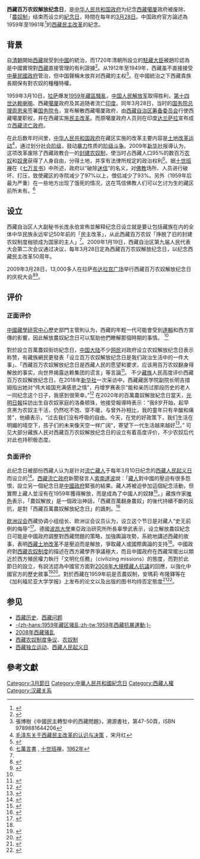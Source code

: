 {{pov|time=2016-03-28T00:36:50+00:00}}
'''西藏百万农奴解放纪念日'''，是[[中华人民共和国政府|中华人民共和国政府]]为纪念[[西藏自治区|西藏]][[噶厦|噶厦]]政府被废除、「[[西藏農奴制度|農奴制]]」结束而设立的[[紀念日|紀念日]]，時間在每年的[[3月28日|3月28日]]。中国政府官方論述為1959年至1961年<ref>{{Cite web |url=http://news.eastday.com/c/20090324/u1a4265250.html |title=西藏党史 |accessdate=2009-04-28 |archive-date=2014-03-08 |archive-url=https://web.archive.org/web/20140308153206/http://news.eastday.com/c/20090324/u1a4265250.html |dead-url=no }}</ref>的[[西藏民主改革|西藏民主改革]]的紀念。

== 背景 ==
{{Main|清朝治藏歷史|中華民國治藏歷史|西藏民主改革}}
自[[清朝|清朝]]開始[[西藏|西藏]]就受到[[中國|中國]]的統治，而1720年清朝所設立的[[駐藏大臣|駐藏大臣]]被趙珍認為是中國實現對[[西藏|西藏]]直接管理的有利證據<ref>{{cite journal|author=趙珍|title=《論康熙末年清軍兩次入藏的戰略選擇》|url=http://qsyj.iqh.net.cn/CN/abstract/abstract1676.shtml|journal=清史研究|date=2002年|volume=0|issue=4|pages=94-103頁|access-date=2018-01-10|archive-url=https://web.archive.org/web/20141227050832/http://qsyj.iqh.net.cn/CN/abstract/abstract1676.shtml|archive-date=2014-12-27|dead-url=yes}}</ref>。从1912年至1949年，西藏虽不直接接受[[中華民國政府|中華民國政府]]管治，但中国聲稱未放弃对西藏的主权<ref>張博樹《中國民主轉型中的西藏問題》，溯源書社，第47-50頁，ISBN 9789881644206</ref>。在中國統治之下西藏貴族長期保有對农奴的種種特權。

1959年3月10日，[[拉萨|拉萨]]爆发[[1959年藏區騷亂|1959年藏區騷亂]]，[[中国人民解放军|中国人民解放军]]取得胜利，[[第十四世达赖喇嘛|第十四世达赖喇嘛]]、西藏[[噶厦|噶厦]]政府及其追随者流亡[[印度|印度]]。同年3月28日，当时的[[国务院总理|国务院总理]][[周恩来|周恩来]]签署[[国务院令|国务院令]]，宣布解散西藏噶厦政府，由[[西藏自治区筹备委员会|西藏自治区筹备委员会]]行使西藏噶厦职权，并在西藏实施[[西藏民主改革|民主改革]]。而原噶厦政府人员则在印度[[达兰萨拉|达兰萨拉]]宣布成立[[西藏流亡政府|西藏流亡政府]]。

在此后数年时间里，[[中华人民共和国政府|中华人民共和国政府]]在藏区实施的改革主要内容是[[土地改革运动|土地改革运动]]<ref>[http://www.iccs.cn/detail_infom.aspx?sid=1311 毛泽东关于西藏民主改革的认识与决策] {{Wayback|url=http://www.iccs.cn/detail_infom.aspx?sid=1311 |date=20160305235102 }}，宋月红</ref>，通过划分[[社会阶级|社会阶级]]，鼓动[[暴力|暴力]]性质的[[阶级斗争|阶级斗争]]。2009年[[新华社|新华社]]报導认为，这项改革废除了西藏政教合一的[[西藏农奴制度争议|封建农奴制]]，使当时占西藏人口95%的数百万[[农奴|农奴]]和[[奴隶|奴隶]]获得了人身自由，分得土地，并享有法律所规定的政治权利<ref>{{cite news|url=http://news.xinhuanet.com/newscenter/2009-01/19/content_10685186_1.htm|title=设立“西藏百万农奴解放纪念日”揭露旧西藏农奴制度的反动与黑暗|publisher=新华社|date=2009-01-19|accessdate=2009-02-07|deadurl=yes|archiveurl=https://web.archive.org/web/20130921053338/http://news.xinhuanet.com/newscenter/2009-01/19/content_10685186_1.htm|archivedate=2013-09-21|df=}}</ref>。据[[十世班禅|十世班禅]]在《[[七万言书|七万言书]]》中所述，政府以“破除[[迷信|迷信]]”的名义，对[[佛教|佛教]]场所、人员进行破坏、打压，致使藏区的寺院减少了97%以上，僧侣减少了93%。另外（1959年后最为严重）在一些地方出现了饿死的情况，这在笃信佛教人们可以乞讨为生的藏区前所未有。<ref>[http://xizang-zhiye.org/xizang-books/七萬言書5.pdf 七萬言書] {{Wayback|url=http://xizang-zhiye.org/xizang-books/%E4%B8%83%E8%90%AC%E8%A8%80%E6%9B%B85.pdf |date=20150611092636 }}, [[十世班禅|十世班禅]]，[[1962年|1962年]]</ref>

== 设立 ==
西藏自治区人大副秘书长庞永伯宣佈並解释纪念日设立就是要让包括藏族在内的全体中华民族永远牢记50年前的「民主改革」，从此西藏百万农奴「挣脱了旧的封建农奴制度枷锁成为国家的主人」<ref name="德国之声2009"/>。2009年1月19日，西藏自治区第九届人民代表大会第二次会议通过决议，每年3月28日定為西藏百万农奴解放纪念日，以纪念西藏民主改革50周年。

2009年3月28日，13,000多人在拉萨[[布达拉宫广场|布达拉宫广场]]举行西藏百万农奴解放纪念日的庆祝大会<ref>{{cite news|url=http://news.sina.com.cn/c/2009-03-29/012217503173.shtml|title=张庆黎：西藏2020年将实现全面建设小康|publisher=网易|date=2009-03-29|accessdate=2009-03-29|archive-date=2009-04-01|archive-url=https://web.archive.org/web/20090401225424/http://news.sina.com.cn/c/2009-03-29/012217503173.shtml|dead-url=no}}</ref><ref>{{cite news|url=http://www.dw-world.de/dw/article/0,,4135157,00.html|title=中国庆祝"百万农奴解放日"|3=|date=2009-03-29|accessdate=2009-03-29|archive-date=2009-03-31|archive-url=https://web.archive.org/web/20090331051206/http://www.dw-world.de/dw/article/0,,4135157,00.html|dead-url=no}}</ref>。

== 评价 ==
===正面评价===
[[中国藏学研究中心|中國藏學研究中心]]歷史部門主管則认为，西藏的年輕一代可能會受到[[第十四世达赖喇嘛|達賴]]和西方宣傳的影響，因此解放農奴紀念日可以幫助他們瞭解那個時期的事情。 <ref name="BBC"/>

對於設立百萬農奴街坊紀念日，[[中国大陆|中国大陆]]不少[[网民|网民]]对政府设立农奴解放纪念日表示称赞，有藏族網民更發表「设立百万农奴解放纪念日是我们政治生活中的一件大事」、「西藏百万农奴解放纪念日是西藏人民的愿望和要求，应该用百万农奴翻身得解放的事实，向世界揭露达赖集团的谎言」等言論<ref>{{cite news|url=http://www.chinanews.com/gn/news/2009/01-22/1539223.shtml|title=中国网民盛赞设立西藏“百万农奴解放纪念日”|publisher=中新社|date=2009-01-22|accessdate=2009-02-07|archive-date=2014-02-18|archive-url=https://web.archive.org/web/20140218230907/http://www.chinanews.com/gn/news/2009/01-22/1539223.shtml|dead-url=no}}</ref>。
不少[[藏族|藏族]]人民高度评价西藏百万农奴解放纪念日。在2018年[[新华社|新华社]]一次采访中，西藏藏医学院副院长明吉措姆指出她对“伟大祖国充满感恩之情”，丹增罗赛表示“能和亲历过那段历史的老人一同纪念这个日子，我感到很荣幸。”<ref>{{cite news |author1=王沁鸥 |title=“这是我们的节日”——西藏百万农奴解放纪念日的人民心声 |url=http://www.xinhuanet.com/2018-03/28/c_1122605938.htm |accessdate=2021-03-11 |agency=新华社 |date=2018-03-28 |archive-date=2020-08-09 |archive-url=https://web.archive.org/web/20200809012929/http://www.xinhuanet.com/2018-03/28/c_1122605938.htm |dead-url=no }}</ref>  在2020年的百萬農奴解放紀念日當天，[[光明日報|光明日報]]採訪出生自农奴家庭的洛桑顿珠，他接受報導時表示：“我8岁开始，起早贪黑为农奴主干活，仍然吃不饱、穿不暖，与曾外孙相比，我的童年只有辛酸和痛苦”，他續表示，“过去我们没有呼吸的自由。今天，在党的好政策下，我们生活在明媚的晴空下，孩子们的未来像天空一样广阔“，寄望下一代生活越來越好<ref>{{cite news |author1=尕玛多吉 |title=生活在明媚晴空下——西藏庆祝第61个“百万农奴解放纪念日” |url=https://epaper.gmw.cn/gmrb/html/2020-03/29/nw.D110000gmrb_20200329_6-02.htm |accessdate=2022-03-28 |work=光明日报 |date=2020-03-29}}</ref>。” 可见大部分藏族人民对西藏百万农奴解放纪念日的设立有着高度评价，不少农奴后代对此也持积极态度。

=== 负面评价 ===
此纪念日被部份西藏人认为是针对[[流亡藏人|流亡藏人]]于每年3月10日纪念的[[西藏人民起义日|西藏人民起义日]]而设立的<ref>{{Cite web |url=http://76.12.10.110/drupal-6.3/en/content/%E8%A5%BF%E8%97%8F%E4%BA%BA%E8%AF%84%E8%AF%B4%E2%80%9C%E8%A5%BF%E8%97%8F%E7%99%BE%E4%B8%87%E5%86%9C%E5%A5%B4%E7%BF%BB%E8%BA%AB%E8%A7%A3%E6%94%BE%E7%BA%AA%E5%BF%B5%E6%97%A5%E2%80%9D |title=西藏人评说“西藏百万农奴翻身解放纪念日” |access-date=2011-12-31 |archive-date=2016-03-04 |archive-url=https://web.archive.org/web/20160304140234/http://76.12.10.110/drupal-6.3/en/content/%E8%A5%BF%E8%97%8F%E4%BA%BA%E8%AF%84%E8%AF%B4%E2%80%9C%E8%A5%BF%E8%97%8F%E7%99%BE%E4%B8%87%E5%86%9C%E5%A5%B4%E7%BF%BB%E8%BA%AB%E8%A7%A3%E6%94%BE%E7%BA%AA%E5%BF%B5%E6%97%A5%E2%80%9D |dead-url=yes }}</ref>。[[西藏流亡政府|西藏流亡政府]]新聞發言人[[索南達波|索南達波]]說：「[[藏人|藏人]]對中國的壓迫有很多怨恨，設立另一個紀念日是[[中华人民共和国政府|中國政府]]緊張的結果。藏人將被迫參加這個紀念活動，但實際上藏人並沒有在1959年獲得解放，而是成為了中國人的奴隸<ref name="BBC">{{cite news|url=http://news.bbc.co.uk/chinese/simp/hi/newsid_7830000/newsid_7836700/7836789.stm|title=西藏設立“百萬農奴解放紀念日”|publisher=BBC|date=2009-01-19|accessdate=2009-02-07|archive-date=2009-01-22|archive-url=https://web.archive.org/web/20090122072725/http://news.bbc.co.uk/chinese/simp/hi/newsid_7830000/newsid_7836700/7836789.stm|dead-url=no}}</ref>。」藏族作家[[唯色|唯色]]表示，「農奴解放」是一個政治神話，「西藏百萬翻身農奴」的後代持續不斷的反抗，是對「西藏百萬農奴解放紀念日」的諷刺。<ref>{{Cite web | url=http://woeser.middle-way.net/2009/03/blog-post_8417.html | title=「農奴解放」：一個政治神話的復活 | date=2009年3月29日 | author=[[唯色|唯色]] | accessdate=2014年2月9日 | archive-date=2014年2月25日 | archive-url=https://web.archive.org/web/20140225211925/http://woeser.middle-way.net/2009/03/blog-post_8417.html | dead-url=no }}</ref>

[[欧洲议会|欧洲议会]]西藏协调小组组长、欧洲议会议员{{link-en|托马斯·曼 （政治家）|Thomas_Mann_(politician)|托马斯·曼}}认为，设立这个节日是对藏人“史无前例的侮辱”<ref name="德国之声2009">{{cite news|url=http://www.dw-world.de/dw/article/0,,3945507,00.html|title=欧洲议员托马斯·曼：“西藏百万农奴解放纪念日”是对藏人史无前例的侮辱|publisher=德国之声|date=2009-01-15|accessdate=2009-04-29|archive-date=2009-04-22|archive-url=https://web.archive.org/web/20090422225116/http://www.dw-world.de/dw/article/0,,3945507,00.html|dead-url=no}}</ref>。德國[[波昂大學|波昂大學]]東亞政治研究所所長辜學武表示，设立解放農奴紀念日可能是中國政府調整對西藏問題的策略，加強輿論攻勢，系統地講述西藏的故事，表明[[西藏民主改革|西藏土地改革]]不是壓迫而是解放，爭取藏人或國際輿論的支持<ref name="BBC"/>。中國政府對[[西藏农奴制度|西藏农奴制度]]的描述在西方藏學界爭議極大，而且中國政府在西藏常擺出以類近於西方殖民權力執行「文明化任務」（civilizing missions）的態度，而對於此節日的設立，有説法認為中國官方面對[[2008年西藏骚乱|2008年大規模藏人抗議]]的回應，以強化中國官方的歷史敘事<ref name="Standen2013">{{cite book|author=Naomi Standen|title=Demystifying China: New Understandings of Chinese History|url=https://books.google.com/books?id=MljcgOXkDWMC&pg=PA150|year=2013|publisher=Rowman & Littlefield|isbn=978-1-4422-0895-7|page=150|access-date=2020-03-28|archive-date=2015-03-26|archive-url=https://web.archive.org/web/20150326213304/http://books.google.com/books?id=MljcgOXkDWMC&pg=PA150|dead-url=no}}</ref><ref name="Zhu2013">{{cite book|author=Zhiqun Zhu|title=China's New Diplomacy: Rationale, Strategies and Significance|url=https://books.google.com/books?id=pMkseRDNtY8C&pg=PA212|date=28 March 2013|publisher=Ashgate Publishing, Ltd.|isbn=978-1-4094-9966-4|pages=212}}</ref>。對於西藏在1959年前是否農奴制，安瑪莉·布隆鐸等在《加利福尼亚大学学报》上发布的论文以及出版的图书均持否定態度<ref name="100q">{{cite book|author1=Anne-Marie Blondeau|author2=Katia Buffetrille|title=''Authenticating Tibet: Answers to China's 100 Questions''|url=http://books.google.com/books?id=B6_FKtkYhdgC|year=2008年|publisher=University of California Press|isbn=978-0-520-24464-1|access-date=2014-04-16|archive-date=2014-06-27|archive-url=https://web.archive.org/web/20140627025720/http://books.google.com/books?id=B6_FKtkYhdgC|dead-url=no}}{{en}}</ref>{{rp|81}}<ref name="遮蔽的圖伯特">{{cite book| title=遮蔽的圖伯特: 國際藏學家解讀中共版《西藏百題問答》| author1=安瑪莉·布隆鐸| author2=卡提亞·畢菲特里耶| others=謝惟敏譯| url=http://books.google.com/books?id=VpU1twAACAAJ| year=2011年| location=台北市| publisher=前衛出版社| isbn=978-957-801-664-4| access-date=2014-04-16| archive-date=2014-06-27| archive-url=https://web.archive.org/web/20140627024635/http://books.google.com/books?id=VpU1twAACAAJ| dead-url=no}}</ref>{{rp|123}}。

== 参见 ==
*[[西藏历史|西藏历史]]、[[西藏问题|西藏问题]]
*[[1959年藏区骚乱|-{zh-hans:1959年藏区骚乱;zh-tw:1959年西藏抗暴運動;}-]]
*[[2008年西藏骚乱|2008年西藏骚乱]]
*[[西藏农奴制度争议|西藏农奴制度争议]]、[[农奴制|农奴制]]
*[[西藏独立运动|西藏独立运动]]、[[西藏人民起义日|西藏人民起义日]]

== 參考文獻 ==
{{Reflist|2}}

[[Category:3月節日|Category:3月節日]]
[[Category:中華人民共和國紀念日|Category:中華人民共和國紀念日]]
[[Category:西藏人權|Category:西藏人權]]
[[Category:汉藏关系|Category:汉藏关系]]